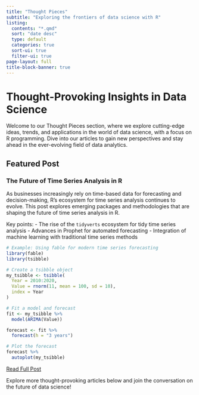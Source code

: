```yaml
---
title: "Thought Pieces"
subtitle: "Exploring the frontiers of data science with R"
listing:
  contents: "*.qmd"
  sort: "date desc"
  type: default
  categories: true
  sort-ui: true
  filter-ui: true
page-layout: full
title-block-banner: true
---
```


# Thought-Provoking Insights in Data Science

Welcome to our Thought Pieces section, where we explore cutting-edge ideas, trends, and applications in the world of data science, with a focus on R programming. Dive into our articles to gain new perspectives and stay ahead in the ever-evolving field of data analytics.

## Featured Post

### The Future of Time Series Analysis in R

As businesses increasingly rely on time-based data for forecasting and decision-making, R's ecosystem for time series analysis continues to evolve. This post explores emerging packages and methodologies that are shaping the future of time series analysis in R.

Key points:
- The rise of the `tidyverts` ecosystem for tidy time series analysis
- Advances in Prophet for automated forecasting
- Integration of machine learning with traditional time series methods

```r
# Example: Using fable for modern time series forecasting
library(fable)
library(tsibble)

# Create a tsibble object
my_tsibble <- tsibble(
  Year = 2010:2020,
  Value = rnorm(11, mean = 100, sd = 10),
  index = Year
)

# Fit a model and forecast
fit <- my_tsibble %>%
  model(ARIMA(Value))

forecast <- fit %>%
  forecast(h = "3 years")

# Plot the forecast
forecast %>%
  autoplot(my_tsibble)
```

[Read Full Post](future-time-series-r.qmd){.btn .btn-primary}

Explore more thought-provoking articles below and join the conversation on the future of data science!

